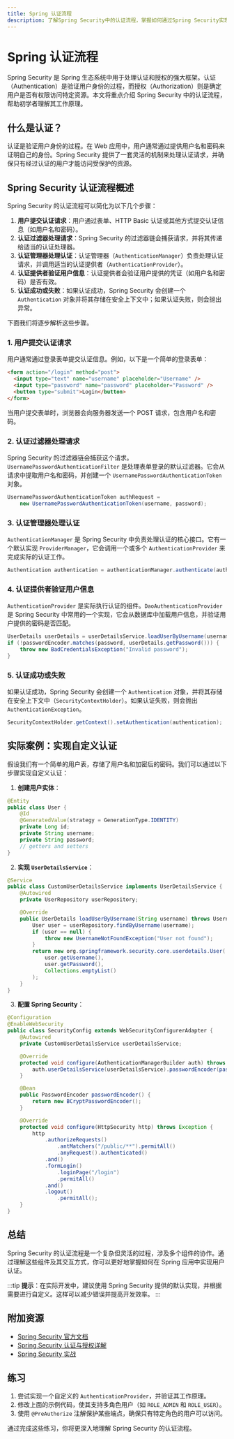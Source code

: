 ```yaml
---
title: Spring 认证流程
description: 了解Spring Security中的认证流程，掌握如何通过Spring Security实现用户认证，并逐步解析其工作原理。
---
```


# Spring 认证流程

Spring Security 是 Spring 生态系统中用于处理认证和授权的强大框架。认证（Authentication）是验证用户身份的过程，而授权（Authorization）则是确定用户是否有权限访问特定资源。本文将重点介绍 Spring Security 中的认证流程，帮助初学者理解其工作原理。

## 什么是认证？

认证是验证用户身份的过程。在 Web 应用中，用户通常通过提供用户名和密码来证明自己的身份。Spring Security 提供了一套灵活的机制来处理认证请求，并确保只有经过认证的用户才能访问受保护的资源。

## Spring Security 认证流程概述

Spring Security 的认证流程可以简化为以下几个步骤：

1. **用户提交认证请求**：用户通过表单、HTTP Basic 认证或其他方式提交认证信息（如用户名和密码）。
2. **认证过滤器处理请求**：Spring Security 的过滤器链会捕获请求，并将其传递给适当的认证处理器。
3. **认证管理器处理认证**：认证管理器（`AuthenticationManager`）负责处理认证请求，并调用适当的认证提供者（`AuthenticationProvider`）。
4. **认证提供者验证用户信息**：认证提供者会验证用户提供的凭证（如用户名和密码）是否有效。
5. **认证成功或失败**：如果认证成功，Spring Security 会创建一个 `Authentication` 对象并将其存储在安全上下文中；如果认证失败，则会抛出异常。

下面我们将逐步解析这些步骤。

### 1. 用户提交认证请求

用户通常通过登录表单提交认证信息。例如，以下是一个简单的登录表单：

```html
<form action="/login" method="post">
  <input type="text" name="username" placeholder="Username" />
  <input type="password" name="password" placeholder="Password" />
  <button type="submit">Login</button>
</form>
```

当用户提交表单时，浏览器会向服务器发送一个 POST 请求，包含用户名和密码。

### 2. 认证过滤器处理请求

Spring Security 的过滤器链会捕获这个请求。`UsernamePasswordAuthenticationFilter` 是处理表单登录的默认过滤器。它会从请求中提取用户名和密码，并创建一个 `UsernamePasswordAuthenticationToken` 对象。

```java
UsernamePasswordAuthenticationToken authRequest = 
    new UsernamePasswordAuthenticationToken(username, password);
```

### 3. 认证管理器处理认证

`AuthenticationManager` 是 Spring Security 中负责处理认证的核心接口。它有一个默认实现 `ProviderManager`，它会调用一个或多个 `AuthenticationProvider` 来完成实际的认证工作。

```java
Authentication authentication = authenticationManager.authenticate(authRequest);
```

### 4. 认证提供者验证用户信息

`AuthenticationProvider` 是实际执行认证的组件。`DaoAuthenticationProvider` 是 Spring Security 中常用的一个实现，它会从数据库中加载用户信息，并验证用户提供的密码是否匹配。

```java
UserDetails userDetails = userDetailsService.loadUserByUsername(username);
if (!passwordEncoder.matches(password, userDetails.getPassword())) {
    throw new BadCredentialsException("Invalid password");
}
```

### 5. 认证成功或失败

如果认证成功，Spring Security 会创建一个 `Authentication` 对象，并将其存储在安全上下文中（`SecurityContextHolder`）。如果认证失败，则会抛出 `AuthenticationException`。

```java
SecurityContextHolder.getContext().setAuthentication(authentication);
```

## 实际案例：实现自定义认证

假设我们有一个简单的用户表，存储了用户名和加密后的密码。我们可以通过以下步骤实现自定义认证：

1. **创建用户实体**：

```java
@Entity
public class User {
    @Id
    @GeneratedValue(strategy = GenerationType.IDENTITY)
    private Long id;
    private String username;
    private String password;
    // getters and setters
}
```

2. **实现 `UserDetailsService`**：

```java
@Service
public class CustomUserDetailsService implements UserDetailsService {
    @Autowired
    private UserRepository userRepository;

    @Override
    public UserDetails loadUserByUsername(String username) throws UsernameNotFoundException {
        User user = userRepository.findByUsername(username);
        if (user == null) {
            throw new UsernameNotFoundException("User not found");
        }
        return new org.springframework.security.core.userdetails.User(
            user.getUsername(), 
            user.getPassword(), 
            Collections.emptyList()
        );
    }
}
```

3. **配置 Spring Security**：

```java
@Configuration
@EnableWebSecurity
public class SecurityConfig extends WebSecurityConfigurerAdapter {
    @Autowired
    private CustomUserDetailsService userDetailsService;

    @Override
    protected void configure(AuthenticationManagerBuilder auth) throws Exception {
        auth.userDetailsService(userDetailsService).passwordEncoder(passwordEncoder());
    }

    @Bean
    public PasswordEncoder passwordEncoder() {
        return new BCryptPasswordEncoder();
    }

    @Override
    protected void configure(HttpSecurity http) throws Exception {
        http
            .authorizeRequests()
                .antMatchers("/public/**").permitAll()
                .anyRequest().authenticated()
            .and()
            .formLogin()
                .loginPage("/login")
                .permitAll()
            .and()
            .logout()
                .permitAll();
    }
}
```

## 总结

Spring Security 的认证流程是一个复杂但灵活的过程，涉及多个组件的协作。通过理解这些组件及其交互方式，你可以更好地掌握如何在 Spring 应用中实现用户认证。

:::tip
**提示**：在实际开发中，建议使用 Spring Security 提供的默认实现，并根据需要进行自定义。这样可以减少错误并提高开发效率。
:::

## 附加资源

- [Spring Security 官方文档](https://docs.spring.io/spring-security/reference/index.html)
- [Spring Security 认证与授权详解](https://www.baeldung.com/spring-security-authentication-and-authorization)
- [Spring Security 实战](https://www.oreilly.com/library/view/spring-security-in/9781617297731/)

## 练习

1. 尝试实现一个自定义的 `AuthenticationProvider`，并验证其工作原理。
2. 修改上面的示例代码，使其支持多角色用户（如 `ROLE_ADMIN` 和 `ROLE_USER`）。
3. 使用 `@PreAuthorize` 注解保护某些端点，确保只有特定角色的用户可以访问。

通过完成这些练习，你将更深入地理解 Spring Security 的认证流程。